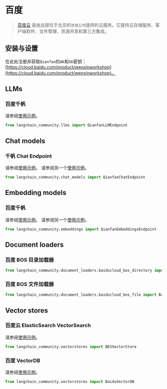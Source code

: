 # 百度

>[百度云](https://cloud.baidu.com/) 是由总部位于北京的`百度公司`提供的云服务。它提供云存储服务、客户端软件、文件管理、资源共享和第三方集成。

## 安装与设置

在此处注册并获取`Qianfan`的`AK`和`SK`密钥：[https://cloud.baidu.com/product/wenxinworkshop](https://cloud.baidu.com/product/wenxinworkshop)。

## LLMs

### 百度千帆

请参阅[使用示例](/docs/integrations/llms/baidu_qianfan_endpoint)。

```python
from langchain_community.llms import QianfanLLMEndpoint
```

## Chat models

### 千帆 Chat Endpoint

请参阅[使用示例](/docs/integrations/chat/baidu_qianfan_endpoint)。
请参阅另一个[使用示例](/docs/integrations/chat/ernie)。

```python
from langchain_community.chat_models import QianfanChatEndpoint
```

## Embedding models

### 百度千帆

请参阅[使用示例](/docs/integrations/text_embedding/baidu_qianfan_endpoint)。
请参阅另一个[使用示例](/docs/integrations/text_embedding/ernie)。

```python
from langchain_community.embeddings import QianfanEmbeddingsEndpoint
```

## Document loaders

### 百度 BOS 目录加载器

```python
from langchain_community.document_loaders.baiducloud_bos_directory import BaiduBOSDirectoryLoader
```

### 百度 BOS 文件加载器

```python
from langchain_community.document_loaders.baiducloud_bos_file import BaiduBOSFileLoader
```

## Vector stores

### 百度云 ElasticSearch VectorSearch

请参阅[使用示例](/docs/integrations/vectorstores/baiducloud_vector_search)。

```python
from langchain_community.vectorstores import BESVectorStore
```

### 百度 VectorDB

请参阅[使用示例](/docs/integrations/vectorstores/baiduvectordb)。

```python
from langchain_community.vectorstores import BaiduVectorDB
```